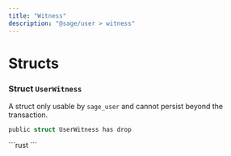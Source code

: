 ```yaml
---
title: "Witness"
description: "@sage/user > witness"
---
```


# Structs

### Struct `UserWitness`

A struct only usable by `sage_user` and cannot persist beyond the transaction.

```rust
public struct UserWitness has drop
```

<Expandable title="Fields">
  ```rust
  ```
</Expandable>
